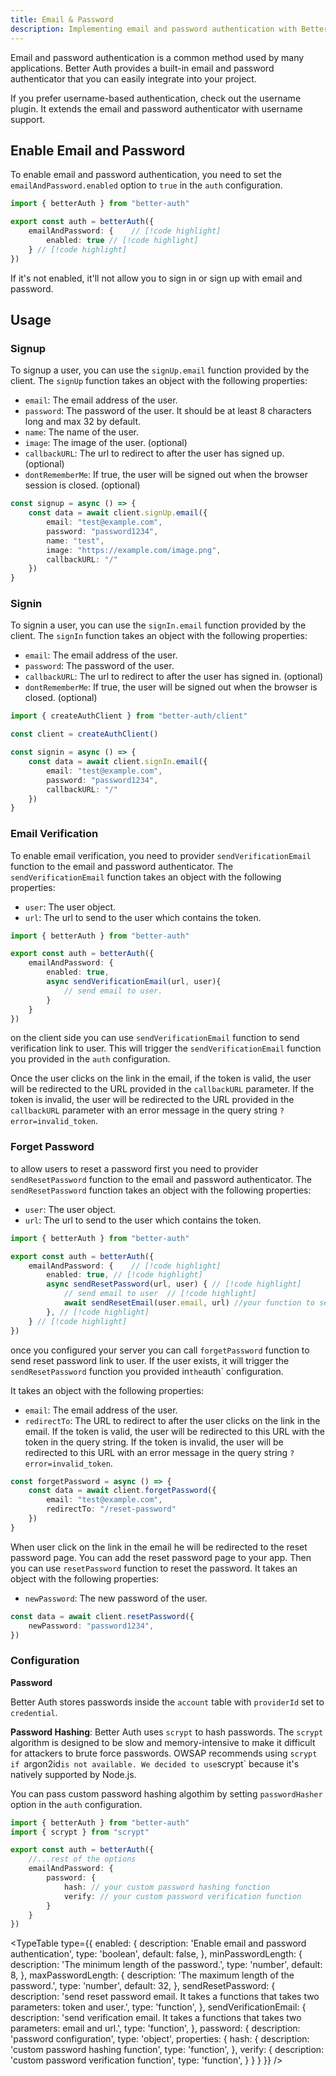 ```yaml
---
title: Email & Password
description: Implementing email and password authentication with Better Auth
---
```


Email and password authentication is a common method used by many applications. Better Auth provides a built-in email and password authenticator that you can easily integrate into your project.

<Callout type="info">
  If you prefer username-based authentication, check out the <Link href="/docs/plugins/username">username plugin</Link>. It extends the email and password authenticator with username support.
</Callout>

## Enable Email and Password

To enable email and password authentication, you need to set the `emailAndPassword.enabled` option to `true` in the `auth` configuration.

```ts title="auth.ts"
import { betterAuth } from "better-auth"

export const auth = betterAuth({
    emailAndPassword: {    // [!code highlight]
        enabled: true // [!code highlight]
    } // [!code highlight]
})
```

<Callout type="info">
If it's not enabled, it'll not allow you to sign in or sign up with email and password.
</Callout>


## Usage

### Signup

To signup a user, you can use the `signUp.email` function provided by the client. The `signUp` function takes an object with the following properties:

- `email`: The email address of the user.
- `password`: The password of the user. It should be at least 8 characters long and max 32 by default.
- `name`: The name of the user.
- `image`: The image of the user. (optional)
- `callbackURL`: The url to redirect to after the user has signed up. (optional)
- `dontRememberMe`: If true, the user will be signed out when the browser session is closed. (optional)

```ts title="client.ts"
const signup = async () => {
    const data = await client.signUp.email({
        email: "test@example.com",
        password: "password1234",
        name: "test",
        image: "https://example.com/image.png",
        callbackURL: "/"
    })
}
```

### Signin

To signin a user, you can use the `signIn.email` function provided by the client. The `signIn` function takes an object with the following properties:

- `email`: The email address of the user.
- `password`: The password of the user.
- `callbackURL`: The url to redirect to after the user has signed in. (optional)
- `dontRememberMe`: If true, the user will be signed out when the browser is closed. (optional)

```ts title="client.ts"
import { createAuthClient } from "better-auth/client"

const client = createAuthClient()

const signin = async () => {
    const data = await client.signIn.email({
        email: "test@example.com",
        password: "password1234",
        callbackURL: "/"
    })
}
```

### Email Verification

To enable email verification, you need to provider `sendVerificationEmail` function to the email and password authenticator. The `sendVerificationEmail` function takes an object with the following properties:

- `user`: The user object.
- `url`: The url to send to the user which contains the token.

```ts title="auth.ts"
import { betterAuth } from "better-auth"

export const auth = betterAuth({
    emailAndPassword: {
        enabled: true,
        async sendVerificationEmail(url, user){
            // send email to user.
        }
    }
})
```

on the client side you can use `sendVerificationEmail` function to send verification link to user. This will trigger the `sendVerificationEmail` function you provided in the `auth` configuration.

Once the user clicks on the link in the email, if the token is valid, the user will be redirected to the URL provided in the `callbackURL` parameter. If the token is invalid, the user will be redirected to the URL provided in the `callbackURL` parameter with an error message in the query string `?error=invalid_token`.


### Forget Password

to allow users to reset a password first you need to provider `sendResetPassword` function to the email and password authenticator. The `sendResetPassword` function takes an object with the following properties:

- `user`: The user object.
- `url`: The url to send to the user which contains the token.

```ts title="auth.ts"
import { betterAuth } from "better-auth"

export const auth = betterAuth({
    emailAndPassword: {    // [!code highlight]
        enabled: true, // [!code highlight]
        async sendResetPassword(url, user) { // [!code highlight]
            // send email to user  // [!code highlight]
            await sendResetEmail(user.email, url) //your function to send email to user // [!code highlight]
        }, // [!code highlight]
    } // [!code highlight]
})
```

once you configured your server you can call `forgetPassword` function to send reset password link to user. If the user exists, it will trigger the `sendResetPassword` function you provided in` the `auth` configuration.

It takes an object with the following properties:

- `email`: The email address of the user.
- `redirectTo`: The URL to redirect to after the user clicks on the link in the email. If the token is valid, the user will be redirected to this URL with the token in the query string. If the token is invalid, the user will be redirected to this URL with an error message in the query string `?error=invalid_token`.

```ts title="client.ts"
const forgetPassword = async () => {
    const data = await client.forgetPassword({
        email: "test@example.com",
        redirectTo: "/reset-password"
    })
}
```

When user click on the link in the email he will be redirected to the reset password page. You can add the reset password page to your app. Then you can use `resetPassword` function to reset the password. It takes an object with the following properties:

- `newPassword`: The new password of the user.

```ts title="client.ts"
const data = await client.resetPassword({
    newPassword: "password1234",
})
```

### Configuration

**Password**

Better Auth stores passwords inside the `account` table with `providerId` set to `credential`.

**Password Hashing**: Better Auth uses `scrypt` to hash passwords. The `scrypt` algorithm is designed to be slow and memory-intensive to make it difficult for attackers to brute force passwords.  OWSAP recommends using `scrypt  if `argon2id` is not available. We decided to use `scrypt` because it's natively supported by Node.js.

You can pass custom password hashing algothim by setting `passwordHasher` option in the `auth` configuration.

```ts title="auth.ts"
import { betterAuth } from "better-auth"
import { scrypt } from "scrypt"

export const auth = betterAuth({
    //...rest of the options
    emailAndPassword: {
        password: {
            hash: // your custom password hashing function
            verify: // your custom password verification function
        }
    }
})
```

<TypeTable
  type={{
    enabled: {
      description:
        'Enable email and password authentication',
      type: 'boolean',
      default: false,
    },
    minPasswordLength: {
        description: 'The minimum length of the password.',
        type: 'number',
        default: 8,
    },
    maxPasswordLength: {
        description: 'The maximum length of the password.',
        type: 'number',
        default: 32,
    },
    sendResetPassword: {
        description: 'send reset password email. It takes a functions that takes two parameters: token and user.',
        type: 'function',
    },
    sendVerificationEmail: {
        description: 'send verification email. It takes a functions that takes two parameters: email and url.',
        type: 'function',
    },
    password: {
        description: 'password configuration',
        type: 'object',
        properties: {
            hash: {
                description: 'custom password hashing function',
                type: 'function',
            },
            verify: {
                description: 'custom password verification function',
                type: 'function',
            }
        }
    }
  }}
/>
